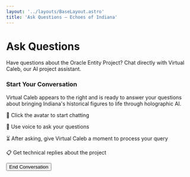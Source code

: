 ```yaml
---
layout: '../layouts/BaseLayout.astro'
title: 'Ask Questions — Echoes of Indiana'
---
```



<NavBar />

<div class="max-w-4xl mx-auto px-4 py-16">

# Ask Questions

Have questions about the Oracle Entity Project? Chat directly with Virtual Caleb, our AI project assistant.

<div class="text-center my-12">
  <div class="bg-gradient-to-r from-brand-teal/20 to-brand-magenta/20 rounded-lg p-8 border border-brand-teal/30">
    <h3 class="text-2xl font-bold mb-4 text-brand-teal">Start Your Conversation</h3>
    <p class="text-lg mb-6">Virtual Caleb appears to the right and is ready to answer your questions about bringing Indiana's historical figures to life through holographic AI.</p>
    <div class="text-sm text-gray-400">
      <p>💬 Click the avatar to start chatting</p>
      <p>🎤 Use voice to ask your questions</p>
      <p>⏳ After asking, give Virtual Caleb a moment to process your query</p>
      <p>📋 Get technical replies about the project</p>
    </div>
    <div class="mt-6">
      <button onclick="location.reload()" class="bg-red-600 hover:bg-red-700 text-white px-4 py-2 rounded-lg transition-colors">
        End Conversation
      </button>
    </div>
  </div>
</div>

</div>

<HeyGenWidget />